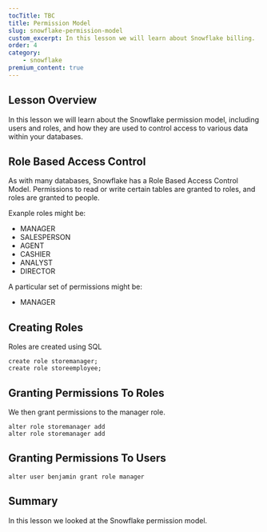 ```yaml
---
tocTitle: TBC
title: Permission Model
slug: snowflake-permission-model
custom_excerpt: In this lesson we will learn about Snowflake billing.
order: 4
category:
    - snowflake
premium_content: true
---
```



## Lesson Overview

In this lesson we will learn about the Snowflake permission model, including users and roles, and  how they are used to control access to various data within your databases.

## Role Based Access Control

As with many databases, Snowflake has a Role Based Access Control Model.  Permissions to read or write certain tables are granted to roles, and roles are granted to people.

Exanple roles might be:

- MANAGER
- SALESPERSON
- AGENT
- CASHIER
- ANALYST
- DIRECTOR

A particular set of permissions might be:

- MANAGER




## Creating Roles 

Roles are created using SQL 

```
create role storemanager;
create role storeemployee;
```

## Granting Permissions To Roles

We then grant permissions to the manager role.

```
alter role storemanager add 
alter role storemanager add 
```

## Granting Permissions To Users

```
alter user benjamin grant role manager
```


## Summary 

In this lesson we looked at the Snowflake permission model.  


